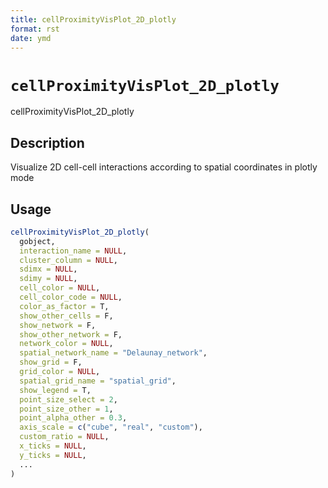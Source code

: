 ```yaml
--- 
title: cellProximityVisPlot_2D_plotly 
format: rst 
date: ymd 
--- 
```

# `cellProximityVisPlot_2D_plotly`

cellProximityVisPlot_2D_plotly


## Description

Visualize 2D cell-cell interactions according to spatial coordinates in plotly mode


## Usage

```r
cellProximityVisPlot_2D_plotly(
  gobject,
  interaction_name = NULL,
  cluster_column = NULL,
  sdimx = NULL,
  sdimy = NULL,
  cell_color = NULL,
  cell_color_code = NULL,
  color_as_factor = T,
  show_other_cells = F,
  show_network = F,
  show_other_network = F,
  network_color = NULL,
  spatial_network_name = "Delaunay_network",
  show_grid = F,
  grid_color = NULL,
  spatial_grid_name = "spatial_grid",
  show_legend = T,
  point_size_select = 2,
  point_size_other = 1,
  point_alpha_other = 0.3,
  axis_scale = c("cube", "real", "custom"),
  custom_ratio = NULL,
  x_ticks = NULL,
  y_ticks = NULL,
  ...
)
```


